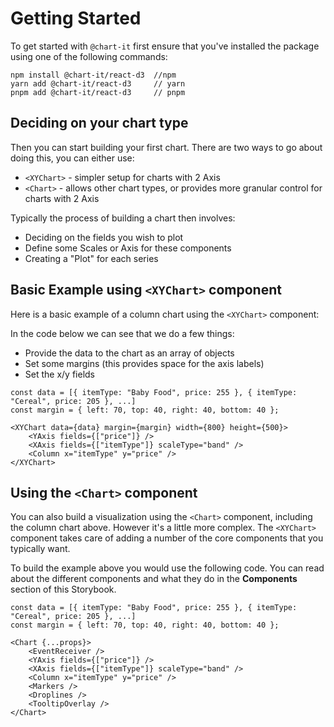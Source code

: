 
<Meta title="Getting Started" />

# Getting Started

To get started with `@chart-it` first ensure that you've installed the package using one of the following commands:

```
npm install @chart-it/react-d3  //npm
yarn add @chart-it/react-d3     // yarn
pnpm add @chart-it/react-d3     // pnpm
```

## Deciding on your chart type

Then you can start building your first chart. There are two ways to go about doing this, you can either use:

-   `<XYChart>` - simpler setup for charts with 2 Axis
-   `<Chart>` - allows other chart types, or provides more granular control for charts with 2 Axis

Typically the process of building a chart then involves:

-   Deciding on the fields you wish to plot
-   Define some Scales or Axis for these components
-   Creating a "Plot" for each series

## Basic Example using `<XYChart>` component

Here is a basic example of a column chart using the `<XYChart>` component:

<Canvas>
    <Story id="xycharts-column--basic" />
</Canvas>

In the code below we can see that we do a few things:

-   Provide the data to the chart as an array of objects
-   Set some margins (this provides space for the axis labels)
-   Set the x/y fields

```
const data = [{ itemType: "Baby Food", price: 255 }, { itemType: "Cereal", price: 205 }, ...]
const margin = { left: 70, top: 40, right: 40, bottom: 40 };

<XYChart data={data} margin={margin} width={800} height={500}>
    <YAxis fields={["price"]} />
    <XAxis fields={["itemType"]} scaleType="band" />
    <Column x="itemType" y="price" />
</XYChart>
```

## Using the `<Chart>` component

You can also build a visualization using the `<Chart>` component, including the column chart above. However it's a little more complex. The `<XYChart>` component takes care of adding a number of the core components that you typically want.

To build the example above you would use the following code. You can read about the different components and what they do in the **Components** section of this Storybook.

```
const data = [{ itemType: "Baby Food", price: 255 }, { itemType: "Cereal", price: 205 }, ...]
const margin = { left: 70, top: 40, right: 40, bottom: 40 };

<Chart {...props}>
    <EventReceiver />
    <YAxis fields={["price"]} />
    <XAxis fields={["itemType"]} scaleType="band" />
    <Column x="itemType" y="price" />
    <Markers />
    <Droplines />
    <TooltipOverlay />
</Chart>
```
